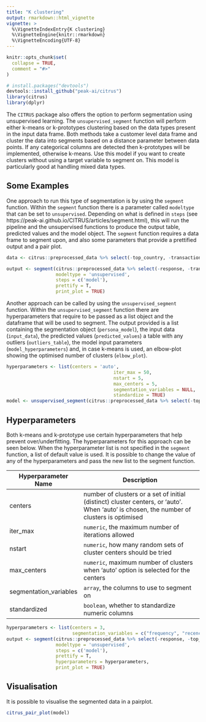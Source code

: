 ```yaml
---
title: "K clustering"
output: rmarkdown::html_vignette
vignette: >
  %\VignetteIndexEntry{K clustering}
  %\VignetteEngine{knitr::rmarkdown}
  %\VignetteEncoding{UTF-8}
---
```


```r
knitr::opts_chunk$set(
  collapse = TRUE,
  comment = "#>"
)
```


```r
# install.packages("devtools")
devtools::install_github("peak-ai/citrus")
library(citrus)
library(dplyr)
```

The `CITRUS` package also offers the option to perform segmentation using unsupervised learning. 
The `unsupervised_segment` function will perform either k-means or k-prototypes clustering based on the data types present in the input data frame.
Both methods take a customer level data frame and cluster the data into segments based on a distance parameter between data points.
If any categorical columns are detected then k-prototypes will be implemented, otherwise k-means.
Use this model if you want to create clusters without using a target variable to segment on. This model is particularly good at handling mixed data types.

## Some Examples

One approach to run this type of segmentation is by using the `segment` function. Within the `segment` function there is a parameter called `modeltype` that can be set to `unsupervised`. Depending on what is defined in `steps` (see https://peak-ai.github.io/CITRUS/articles/segment.html), this will run the pipeline and the unsupervised functions to produce the output table, predicted values and the model object. The `segment` function requires a data frame to segment upon, and also some parameters that provide a prettified output and a pair plot.

```r
data <- citrus::preprocessed_data %>% select(-top_country, -transactionvalue_sd)
```

```r
output <- segment(citrus::preprocessed_data %>% select(-response, -transactionvalue_sd, -top_country), 
                  modeltype = 'unsupervised',
                  steps = c('model'),
                  prettify = T,
                  print_plot = TRUE)
```

Another approach can be called by using the `unsupervised_segment` function. Within the `unsupervised_segment` function there are hyperparameters that require to be passed as a list object and the dataframe that will be used to segment. The output provided is a list containing the segmentation object (`persona_model`), the input data (`input_data`), the predicted values (`predicted_values`) a table with any outliers (`outliers_table`), the model input parameters (`model_hyperparameters`) and, in case k-means is used, an elbow-plot showing the optimised number of clusters (`elbow_plot`).

```r
hyperparameters <- list(centers = 'auto',
                                       iter_max = 50,
                                       nstart = 5,
                                       max_centers = 5, 
                                       segmentation_variables = NULL,
                                       standardize = TRUE)
model <- unsupervised_segment(citrus::preprocessed_data %>% select(-top_country, -response, -transactionvalue_sd), hyperparameters)

```



## Hyperparameters

Both k-means and k-prototype use certain hyperparameters that help prevent over/underfitting. The hyperparameters for this approach can be seen below. 
When the hyperparameter list is not specified in the `segment` function, a list of default value is used.
It is possible to change the value of any of the hyperparameters and pass the new list to the segment function.

<center>

| Hyperparameter Name    | Description                                                   |
|------------------------|---------------------------------------------------------------|
| centers | number of clusters or a set of initial (distinct) cluster centers, or 'auto'. When 'auto' is chosen, the number of clusters is optimised                  |
| iter_max    | `numeric`, the maximum number of iterations allowed |
| nstart     | `numeric`, how many random sets of cluster centers should be tried |
| max_centers    | `numeric`, maximum number of clusters when 'auto' option is selected for the centers |
| segmentation_variables | `array`, the columns to use to segment on |
| standardized | `boolean`, whether to standardize numeric columns |
 
</center>


```r
hyperparameters <- list(centers = 3,
                        segmentation_variables = c("frequency", "recency"))
output <- segment(citrus::preprocessed_data %>% select(-response, -top_country, -transactionvalue_sd), 
                  modeltype = 'unsupervised',
                  steps = c('model'),
                  prettify = T,
                  hyperparameters = hyperparameters,
                  print_plot = TRUE)
```



## Visualisation 

It is possible to visualise the segmented data in a pairplot. 

```r
citrus_pair_plot(model)

```